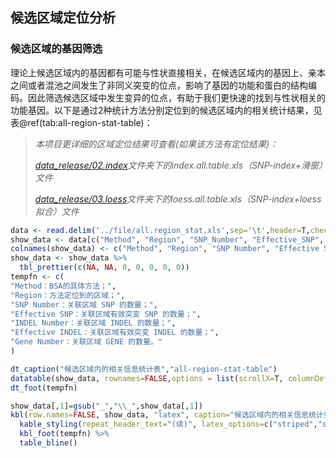 ## 候选区域定位分析

### 候选区域的基因筛选

理论上候选区域内的基因都有可能与性状直接相关，在候选区域内的基因上、亲本之间或者混池之间发生了非同义突变的位点，影响了基因的功能和蛋白的结构编码。因此筛选候选区域中发生变异的位点，有助于我们更快速的找到与性状相关的功能基因。以下是通过2种统计方法分别定位到的候选区域内的相关统计结果，见表\@ref(tab:all-region-stat-table)：

> *本项目更详细的区域定位结果可查看(如果该方法有定位结果)：*
>
> *[data_release/02.index](./data_release/03.index)文件夹下的index.all.table.xls（SNP-index+滑窗）文件*
>
> *[data_release/03.loess](./data_release/05.loess)文件夹下的loess.all.table.xls（SNP-index+loess拟合）文件*

```r
data <- read.delim('../file/all.region_stat.xls',sep='\t',header=T,check.names = F)
show_data <- data[c("Method", "Region", "SNP_Number", "Effective_SNP", "INDEL_Number", "Effective_INDEL", "Gene_Number")]
colnames(show_data) <- c("Method", "Region", "SNP Number", "Effective SNP", "INDEL Number", "Effective INDEL", "Gene Number")
show_data <- show_data %>%
  tbl_prettier(c(NA, NA, 0, 0, 0, 0, 0))
tempfn <- c(
"Method：BSA的具体方法；",
"Region：方法定位到的区域；",
"SNP Number：关联区域 SNP 的数量；",
"Effective SNP：关联区域有效突变 SNP 的数量；",
"INDEL Number：关联区域 INDEL 的数量；",
"Effective INDEL：关联区域有效突变 INDEL 的数量；",
"Gene Number：关联区域 GENE 的数量。"
)
```
```r
dt_caption("候选区域内的相关信息统计表","all-region-stat-table")
datatable(show_data, rownames=FALSE,options = list(scrollX=T, columnDefs = list(list(className = 'dt-center',targets='_all'))))
dt_foot(tempfn)
```

```r
show_data[,1]=gsub("_","\\_",show_data[,1])
kbl(row.names=FALSE, show_data, "latex", caption="候选区域内的相关信息统计表", booktabs = TRUE, longtable = TRUE, linesep=' ',col.names=linebreak(gsub(" ","\n",colnames(show_data)),align="c"), escape=FALSE) %>%
  kable_styling(repeat_header_text="(续)", latex_options=c("striped","scale_down","repeat_header")) %>%
  kbl_foot(tempfn) %>%
  table_bline()
```

